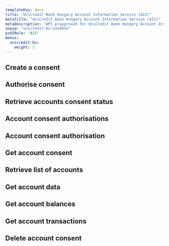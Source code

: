 ```yaml
---
templateKey: docs
title: "UniCredit Bank Hungary Account Information Service (AIS)"
metaTitle: "UniCredit Bank Hungary Account Information Service (AIS)"
metaDescription: "API playground for UniCredit Bank Hungary Account Information Service (AIS)"
aspsp: "unicredit-hu-sandbox"
psd2Role: "AIS"
menus:
  unicredit-hu:
    weight: 1
---
```



  <step>

## Create a consent

  <StepCreateAccountConsent requestOverride={unicreditHURequestOverride} />
  </step>
<step>

## Authorise consent

  <AuthoriseStep/>
</step>
  <step>

## Retrieve accounts consent status

  <AccountConsentStatus/>
  </step>
  <step>

## Account consent authorisations

  <StepAccountConsentAuthorisations/>
  </step>
  <step>

## Account consent authorisation

  <StepAccountConsentAuthorisation/>
  </step>
  <step>

## Get account consent

  <StepGetAccountConsent/>
  </step>
  <step>

## Retrieve list of accounts

  <StepAccounts/>
  </step>
  <step>

## Get account data

  <StepAccount/>
  </step>
  <step>

## Get account balances

  <StepBalances/>
  </step>
  <step>

## Get account transactions

  <StepTransactions/>
  </step>
  <step>

## Delete account consent

  <DeleteAccountConsent/>
  </step>
